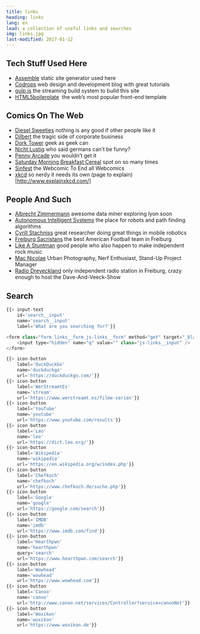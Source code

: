 ```yaml
---
title: links
heading: links
lang: en
lead: a collection of useful links and searches
img: links.jpg
last-modified: 2017-01-12
---
```


## Tech Stuff Used Here

- [Assemble](https://assemble.io/)&nbsp;static site generator used here
- [Codrops](https://www.tympanus.net/codrops/)&nbsp;web design and development blog with great tutorials
- [gulp.js](https://gulpjs.com/)&nbsp;the streaming build system to build this site
- [HTML5boilerplate](https://www.html5boilerplate.com/)&nbsp; the web’s most popular front-end template

## Comics On The Web

- [Diesel Sweeties](https://www.dieselsweeties.com/)&nbsp;nothing is any good if other people like it
- [Dilbert](http://www.dilbert.com/)&nbsp;the tragic side of corporate business
- [Dork Tower](https://www.dorktower.com/)&nbsp;geek as geek can
- [Nicht Lustig](http://www.nichtlustig.de/)&nbsp;who said germans can’t be funny?
- [Penny Arcade](https://www.penny-arcade.com/comic/)&nbsp;you wouldn’t get it
- [Saturday Morning Breakfast Cereal](https://www.smbc-comics.com)&nbsp;spot on so many times
- [Sinfest](http://www.sinfest.net)&nbsp;the Webcomic To End all Webcomics
- [xkcd](https://xkcd.com/)&nbsp;so nerdy it needs its own (page to explain)[http://www.explainxkcd.com/]

## People And Such

- [Albrecht Zimmermann](http://www.scientific-data-mining.org/)&nbsp;awesome data miner exploring lyon soon
- [Autonomous Intelligent Systems](http://ais.informatik.uni-freiburg.de/)&nbsp;the place for robots and path finding algorithms
- [Cyrill Stachniss](http://www.informatik.uni-freiburg.de/%7Estachnis/)&nbsp;great researcher doing great things in mobile robotics
- [Freiburg Sacristans](https://www.ft1844-freiburg.de/americanfootball/)&nbsp;the best American Football team in Freiburg
- [Like A Stuntman](http://www.like-a-stuntman.de/)&nbsp;good people who also happen to make independent rock music
- [Mac Nicolae](http://www.macnicolae.de/)&nbsp;Urban Photography, Nerf Enthusiast, Stand-Up Project Manager
- [Radio Dreyeckland](https://www.rdl.de/)&nbsp;only independent radio station in Freiburg, crazy enough to host the Dave-And-Veeck-Show

## Search

```javascript
{{> input-text
    id='search__input'
    name='search__input'
    label='What are you searching for?'}}

<form class="form links__form js-links__form" method="get" target="_blank">
    <input type="hidden" name="q" value="" class="js-links__input" />
</form>

{{> icon-button
    label='DuckDuckGo'
    name='duckduckgo'
    url='https://duckduckgo.com/'}}
{{> icon-button
    label='WerStreamtEs'
    name='stream'
    url='https://www.werstreamt.es/filme-serien'}}
{{> icon-button
    label='YouTube'
    name='youtube'
    url='https://www.youtube.com/results'}}
{{> icon-button
    label='Leo'
    name='leo'
    url='https://dict.leo.org/'}}
{{> icon-button
    label='Wikipedia'
    name='wikipedia'
    url='https://en.wikipedia.org/w/index.php'}}
{{> icon-button
    label='Chefkoch'
    name='chefkoch'
    url='https://www.chefkoch.de/suche.php'}}
{{> icon-button
    label='Google'
    name='google'
    url='https://google.com/search'}}
{{> icon-button
    label='IMDB'
    name='imdb'
    url='https://www.imdb.com/find'}}
{{> icon-button
    label='Hearthpwn'
    name='hearthpwn'
    query='search'
    url='https://www.hearthpwn.com/search'}}
{{> icon-button
    label='Wowhead'
    name='wowhead'
    url='https://www.wowhead.com'}}
{{> icon-button
    label='Canoo'
    name='canoo'
    url='http://www.canoo.net/services/Controller?service=canooNet'}}
{{> icon-button
    label='Woxikon'
    name='woxikon'
    url='https://www.woxikon.de'}}
```
